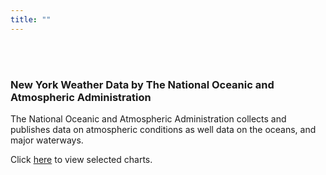 ```yaml
---
title: ""
---
```


<br></br>

<detail>

### New York Weather Data by The National Oceanic and Atmospheric Administration

</detail>

The National Oceanic and Atmospheric Administration collects and publishes data on atmospheric conditions as well data on the oceans, and major waterways.

Click [here](Dashboard.html) to view selected charts.
